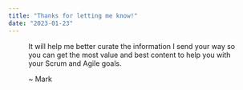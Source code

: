 ```yaml
---
title: "Thanks for letting me know!"
date: "2023-01-23"
---
```




<Figure
  src={HeadshotFacingLeftSquare}
  alt="Certified Scrum Trainer Mark Levison, Agile Pain Relief Consulting"
  caption="Certified Scrum Trainer Mark Levison, Agile Pain Relief Consulting"
/>
It will help me better curate the information I send your way so you can get the most value and best content to help you with your Scrum and Agile goals.

~ Mark
